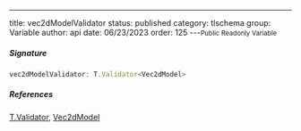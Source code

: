 ---
title: vec2dModelValidator
status: published
category: tlschema
group: Variable
author: api
date: 06/23/2023
order: 125
---<Small>Public Readonly Variable</Small>




##### Signature


```ts
vec2dModelValidator: T.Validator<Vec2dModel>
```

##### References

[T.Validator](/gen/validate/Validator-class), [Vec2dModel](/gen/tlschema/Vec2dModel-interface)

